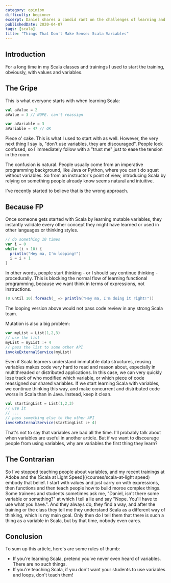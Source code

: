 ```yaml
---
category: opinion
difficulty: beginner
excerpt: Daniel shares a candid rant on the challenges of learning and teaching Scala with variables
publishedDate: 2020-04-07
tags: [scala]
title: "Things That Don't Make Sense: Scala Variables"
---
```


## Introduction

For a long time in my Scala classes and trainings I used to start the training, obviously, with values and variables.

## The Gripe

This is what everyone starts with when learning Scala:

```scala
val aValue = 2
aValue = 3 // NOPE. can't reassign

var aVariable = 3
aVariable = 47 // OK
```

Piece o' cake. This is what I used to start with as well. However, the very next thing I say is, "don't use variables, they are discouraged". People look confused, so I immediately follow with a "trust me" just to ease the tension in the room.

The confusion is natural. People usually come from an imperative programming background, like Java or Python, where you can't do squat without variables. So from an instructor's point of view, introducing Scala by relying on something people already know seems natural and intuitive.

I've recently started to believe that is the wrong approach.

## Because FP

Once someone gets started with Scala by learning mutable variables, they instantly validate every other concept they might have learned or used in other languages or thinking styles.

```scala
// do something 10 times
var i = 0
while (i < 10) {
  println("Hey ma, I'm looping!")
  i = i + 1
}
```

In other words, people start thinking - or I should say continue thinking - procedurally. This is blocking the normal flow of learning functional programming, because we want think in terms of expressions, not instructions.

```scala
(0 until 10).foreach(_ => println("Hey ma, I'm doing it right!"))
```

The looping version above would not pass code review in any strong Scala team.

Mutation is also a big problem:

```scala
var myList = List(1,2,3)
// use the list
myList = myList :+ 4
// pass the list to some other API
invokeExternalService(myList)
```

Even if Scala learners understand immutable data structures, reusing variables makes code very hard to read and reason about, especially in multithreaded or distributed applications. In this case, we can very quickly lose track of who modified which variable, or which piece of code reassigned our shared variables. If we start learning Scala with variables, we continue thinking this way, and make concurrent and distributed code worse in Scala than in Java. Instead, keep it clean.

```scala
val startingList = List(1,2,3)
// use it
// ...
// pass something else to the other API
invokeExternalService(startingList :+ 4)
```

That's not to say that variables are bad all the time. I'll probably talk about when variables are useful in another article. But if we want to discourage people from using variables, why are variables the first thing they learn?

## The Contrarian

So I've stopped teaching people about variables, and my recent trainings at Adobe and the [Scala at Light Speed](/courses/scala-at-light speed) embody that belief. I start with values and just carry on with expressions, then functions and then teach people how to build moroe complex things. Some trainees and students sometimes ask me, "Daniel, isn't there some variable or something?" at which I tell a lie and say "Nope. You'll have to use what you have.". And they always do, they find a way, and after the training or the class they tell me they understand Scala as a different way of thinking, which is my main goal. Only then do I tell them that there is such a thing as a variable in Scala, but by that time, nobody even cares.

## Conclusion

To sum up this article, here's are some rules of thumb:

- If you're learning Scala, pretend you've never even heard of variables. There are no such things.
- If you're teaching Scala, if you don't want your students to use variables and loops, don't teach them!
